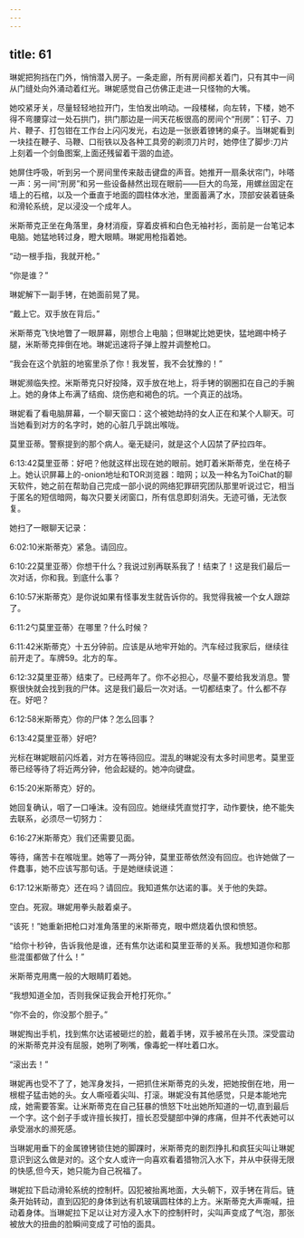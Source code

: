 ```yaml
---
---
---
```

title: 61
---







琳妮把狗挡在门外，悄悄潜入房子。一条走廊，所有房间都关着门，只有其中一间从门缝处向外涌动着红光。琳妮感觉自己仿佛正走进一只怪物的大嘴。

她咬紧牙关，尽量轻轻地拉开门，生怕发出响动。一段楼梯，向左转，下楼，她不得不弯腰穿过一处石拱门，拱门那边是一间天花板很高的房间个“刑房”：钉子、刀片、鞭子、打包钳在工作台上闪闪发光，右边是一张嵌着镣铐的桌子。当琳妮看到一块挂在鞭子、马鞭、口衔铁以及各种工具旁的剃须刀片时，她停住了脚步:刀片上刻着一个剑鱼图案,上面还残留着干涸的血迹。

她屏住呼吸，听到另一个房间里传来敲击键盘的声音。她推开一扇条状帘门，咔嗒一声：另一间“刑房”和另一些设备赫然出现在眼前——巨大的鸟笼，用螺丝固定在墙上的石棺，以及一个垂直于地面的圆柱体水池，里面蓄满了水，顶部安装着链条和滑轮系统，足以浸没一个成年人。

米斯蒂克正坐在角落里，身材消瘦，穿着皮裤和白色无袖衬衫，面前是一台笔记本电脑。她猛地转过身，瞪大眼睛。琳妮用枪指着她。

“动一根手指，我就开枪。”

“你是谁？”

琳妮解下一副手铐，在她面前晃了晃。

“戴上它。双手放在背后。”

米斯蒂克飞快地瞥了一眼屏幕，刚想合上电脑；但琳妮比她更快，猛地踢中椅子腿，米斯蒂克摔倒在地。琳妮迅速将子弹上膛并调整枪口。

“我会在这个肮脏的地窖里杀了你！我发誓，我不会犹豫的！”

琳妮濒临失控。米斯蒂克只好投降，双手放在地上，将手铐的钢圈扣在自己的手腕上。她的身体上布满了结痂、烧伤疤和褐色的坑。一个真正的战场。

琳妮看了看电脑屏幕，一个聊天窗口：这个被她劫持的女人正在和某个人聊天。可当她看到对方的名字时，她的心脏几乎跳出喉咙。

莫里亚蒂。警察提到的那个病人。毫无疑问，就是这个人囚禁了萨拉四年。

6:13:42莫里亚蒂：好吧？他就这样出现在她的眼前。她盯着米斯蒂克，坐在椅子上。她认识屏幕上的-onion地址和TOR浏览器：暗网；以及一种名为ToiChat的聊天软件，她之前在帮助自己完成一部小说的网络犯罪研究团队那里听说过它，相当于匿名的短信暗网，每次只要关闭窗口，所有信息即刻消失。无迹可循，无法恢复。

她扫了一眼聊天记录：

6:02:10米斯蒂克〉紧急。请回应。

6:10:22莫里亚蒂〉你想干什么？我说过别再联系我了！结束了！这是我们最后一次对话，你和我。到底什么事？

6:10:57米斯蒂克〉是你说如果有怪事发生就告诉你的。我觉得我被一个女人跟踪了。

6:11:2勺莫里亚蒂〉在哪里？什么时候？

6:11:42米斯蒂克〉十五分钟前。应该是从地牢开始的。汽车经过我家后，继续往前开走了。车牌59。北方的车。

6:12:32莫里亚蒂〉结束了。已经两年了。你不必担心，尽量不要给我发消息。警察很快就会找到我的尸体。这是我们最后一次对话。一切都结束了。什么都不存在。好吧？

6:12:58米斯蒂克〉你的尸体？怎么回事？

6:13:42莫里亚蒂〉好吧?

光标在琳妮眼前闪烁着，对方在等待回应。混乱的琳妮没有太多时间思考。莫里亚蒂已经等待了将近两分钟，他会起疑的。她冲向键盘。

6:15:20米斯蒂克〉好的。

她回复确认，咽了一口唾沫。没有回应。她继续凭直觉打字，动作要快，绝不能失去联系，必须尽一切努力：

6:16:27米斯蒂克〉我们还需要见面。

等待，痛苦卡在喉咙里。她等了一两分钟，莫里亚蒂依然没有回应。也许她做了一件蠢事，她不应该写那句话。于是她继续说道：

6:17:12米斯蒂克〉还在吗？请回应。我知道焦尔达诺的事。关于他的失踪。

空白。死寂。琳妮用拳头敲着桌子。

“该死！”她重新把枪口对准角落里的米斯蒂克，眼中燃烧着仇恨和愤怒。

“给你十秒钟，告诉我他是谁，还有焦尔达诺和莫里亚蒂的关系。我想知道你和那些混蛋都做了什么！”

米斯蒂克用鹰一般的大眼睛盯着她。

“我想知道全加，否则我保证我会开枪打死你。”

“你不会的，你没那个胆子。”

琳妮掏出手机，找到焦尔达诺被砸烂的脸，戴着手铐，双手被吊在头顶。深受震动的米斯蒂克并没有屈服，她咧了咧嘴，像毒蛇一样吐着口水。

“滚出去！”

琳妮再也受不了了，她浑身发抖，一把抓住米斯蒂克的头发，把她按倒在地，用一根棍子猛击她的头。女人嘶哑着尖叫、打滚。琳妮没有其他感觉，只是本能地完成，她需要答案。让米斯蒂克在自己狂暴的愤怒下吐出她所知道的一切,直到最后一个字。这个刽子手或许擅长挨打，擅长忍受腿部中弹的疼痛，但并不代表她可以承受溺水的濒死感。

当琳妮用垂下的金属镣铐锁住她的脚踝时，米斯蒂克的剧烈挣扎和疯狂尖叫让琳妮意识到这么做是对的。这个女人或许一向喜欢看着猎物沉入水下，并从中获得无限的快感,但今天，她只能为自己祝福了。

琳妮拉下启动滑轮系统的控制杆。囚犯被抬离地面，大头朝下，双手铐在背后。链条开始转动，直到囚犯的身体到达有机玻璃圆柱体的上方。米斯蒂克大声嘶喊，扭动着身体。当琳妮拉下足以让对方浸入水下的控制杆时，尖叫声变成了气泡，那张被放大的扭曲的脸瞬间变成了可怕的面具。